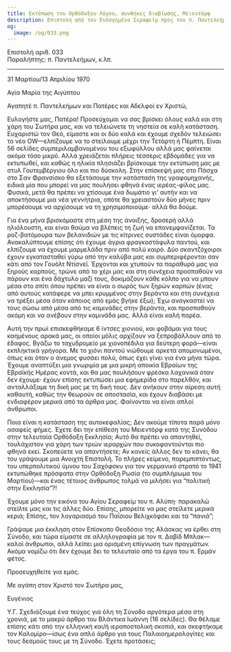 ```yaml
---
title: Εκτύπωση του Ορθόδοξου Λόγου, συνθήκες διαβίωσης, Μειεντόρφ
description: Επιστολή από τον Ευλογημένο Σεραφείμ προς τον π. Παντελεήμονα.
og:
  image: /og/033.png
---
```


<div style={{textAlign:'right', fontFamily:'monospace'}}>Επιστολή αριθ. 033</div>
<div style={{textAlign:'left', fontFamily:'monospace'}}>Παραλήπτης: π. Παντελεήμων, κ.λπ.</div>

---

31 Μαρτίου/13 Απριλίου 1970

Αγία Μαρία της Αιγύπτου

Αγαπητέ π. Παντελεήμων και Πατέρες και Αδελφοί εν Χριστώ,

Ευλογήστε μας, Πατέρα! Προσεύχομαι να σας βρίσκει όλους καλά και στη χάρη του Σωτήρα μας, και να τελειώνετε τη νηστεία σε καλή κατάσταση. Ευχαριστώ τον Θεό, είμαστε και οι δύο καλά και έχουμε σχεδόν τελειώσει το νέο OW—ελπίζουμε να το στείλουμε μέχρι την Τετάρτη ή Πέμπτη. Είναι 56 σελίδες συμπεριλαμβανομένου του εξωφύλλου αλλά μας φαίνεται ακόμα τόσο μικρό. Αλλά χρειάζεται πλήρεις τέσσερις εβδομάδες για να εκτυπωθεί, και καθώς η ηλικία πλησιάζει βρίσκουμε την εκτύπωση μας με στυλ Γουτεμβέργιου όλο και πιο δύσκολη. Στην επίσκεψή μας στο Πάσχα στο Σαν Φρανσίσκο θα εξετάσουμε την κατάσταση της γραφομηχανής, ειδικά μία που μπορεί να μας πουλήσει φθηνά ένας ιερέας-φίλος μας. Φυσικά, μετά θα πρέπει να χτίσουμε ένα δωμάτιο γι' αυτήν και να αποκτήσουμε μια νέα γεννήτρια, οπότε θα χρειαστούν δύο μήνες πριν μπορέσουμε να αρχίσουμε να τη χρησιμοποιούμε· αλλά θα δούμε.

Για ένα μήνα βρισκόμαστε στη μέση της άνοιξης, δροσερή αλλά ηλιόλουστη, και είναι θαύμα να βλέπεις τη ζωή να επανεμφανίζεται. Τα ροζ-βατόμουρα των βελανιδιών με τις κίτρινες συστάδες είναι όμορφα. Ανακαλύπτουμε επίσης ότι έχουμε άγρια φραγκοστάφυλα παντού, και ελπίζουμε να έχουμε μαρμελάδα πριν από πολύ καιρό. Δύο σκαντζόχοιροι έχουν εγκατασταθεί γύρω από την καλύβα μας και συμπεριφέρονται σαν κάτι από τον Γουόλτ Ντίσνεϊ. Έρχονται και χτυπούν τα παράθυρά μας για ξηρούς καρπούς, τρώνε από το χέρι μας και στη συνέχεια προσπαθούν να πάρουν και ένα δάχτυλο μαζί τους, δοκιμάζουν κάθε κόλπο για να μπουν μέσα στο σπίτι όπου πρέπει να είναι ο σωρός των ξηρών καρπών (ένας από αυτούς κατάφερε να μπει κρυμμένος στην βεράντα και στη συνέχεια να τρέξει μέσα όταν κάποιος από εμάς βγήκε έξω); Έχω αναγκαστεί να τους σώσω από μέσα από τις καμινάδες στην βεράντα, και προσπαθούν ακόμη και να ανέβουν στην καμινάδα μας. Αλλά είναι καλή παρέα.

Αυτή την πρωί επισκεφθήκαμε 6 ίντσες χιονιού, και φοβάμαι για τους καημένους αρακά μας, οι οποίοι μόλις αρχίζουν να ξεπροβάλλουν από το έδαφος. Βγάζω το ταχυδρομείο με χιονοπέδιλα για δεύτερη φορά—είναι εκπληκτικά γρήγορα. Με το χιόνι παντού νιώθουμε αρκετά απομονωμένοι, όπως και όταν ο άνεμος φυσάει πολύ, όπως έχει γίνει για ένα μήνα τώρα. Έχουμε αναπτύξει μια γνωριμία με μια μικρή αποικία Εβραίων της Εβραϊκής Ημέρας κοντά, και θα μας πουλήσουν φρέσκα λαχανικά όταν δεν έχουμε· έχουν επίσης εκτυπώσει μια εφημερίδα στο παρελθόν, και ανταλλάξαμε τη δική μας με τη δική τους. Δεν ανήκουν στην αίρεση αυτή καθαυτή, καθώς την θεωρούν σε αποστασία, και έχουν διαβάσει με ενδιαφέρον μερικά από τα άρθρα μας. Φαίνονται να είναι απλοί άνθρωποι.

Ποια είναι η κατάσταση της αυτοκεφαλίας; Δεν ακούμε τίποτα παρά μόνο ασαφείς φήμες. Έχετε δει την επίθεση του Μειεντόρφ κατά της Συνόδου στην τελευταία Ορθόδοξη Εκκλησία; Αυτό θα πρέπει να απαντηθεί, τουλάχιστον για χάρη των τριών ιεραρχών που συκοφαντούνται πιο φθηνά εκεί. Σκοπεύετε να απαντήσετε; Αν κανείς άλλος δεν το κάνει, θα του γράψουμε μια Ανοιχτή Επιστολή. Το πλήρες κείμενο, παρεμπιπτόντως, του υπερπολιτικού ύμνου του Σαχόφσκυ για τον γερμανικό στρατό το 1941 εκτυπώθηκε πρόσφατα στην Ορθόδοξη Ρωσία (το συμπλήρωμα του Μαρτίου)—και ένας τέτοιος άνθρωπος τολμά να μιλήσει για “πολιτική στην Εκκλησία”?!

Έχουμε μόνο την εικόνα του Αγίου Σεραφείμ του π. Αλύπη· παρακαλώ στείλτε μας και τις άλλες δύο. Επίσης, μπορείτε να μας στείλετε μερικά κεριά; Επίσης, τον λογαριασμό του Παΐσιου Βελιχκόφσκι και τα “πανιά”;

Γράψαμε μια έκκληση στον Επίσκοπο Θεοδόσιο της Αλάσκας να έρθει στη Σύνοδο, και τώρα είμαστε σε αλληλογραφία με τον π. Δαβίδ Μπλακ—καλοί άνθρωποι, αλλά λείπει μια ορισμένη επίγνωση των πραγμάτων. Ακόμα νομίζω ότι δεν έχουμε δει το τελευταίο από τα έργα του π. Ερμάν φέτος.

Προσευχηθείτε για εμάς.

Με αγάπη στον Χριστό τον Σωτήρα μας,

Ευγένιος

Υ.Γ. Σχεδιάζουμε ένα τεύχος για όλη τη Σύνοδο αργότερα μέσα στη χρονιά, με το μακρύ άρθρο του Βλάντικα Ιωάννη (16 σελίδες). Θα θέλαμε επίσης κάτι από την ελληνική και/ή ιεραποστολική σκοπιά, και σκεφτήκαμε τον Καλομίρο—ίσως ένα απλό άρθρο για τους Παλαιοημερολογίτες και τους δεσμούς τους με τη Σύνοδο. Έχετε προτάσεις;
